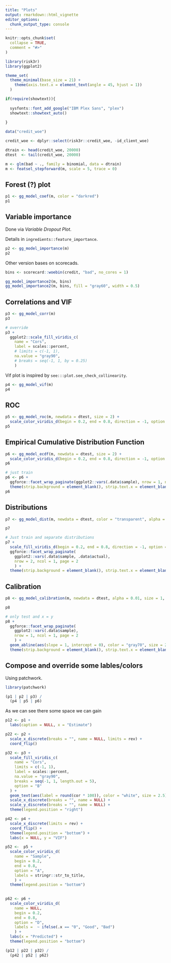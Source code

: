 ```yaml
---
title: "Plots"
output: rmarkdown::html_vignette
editor_options: 
  chunk_output_type: console
---
```


```r
knitr::opts_chunk$set(
  collapse = TRUE,
  comment = "#>"
)
```

```r
library(risk3r)
library(ggplot2)

theme_set(
  theme_minimal(base_size = 21) + 
    theme(axis.text.x = element_text(angle = 45, hjust = 1))
  )

if(require(showtext)){
 
  sysfonts::font_add_google("IBM Plex Sans", "plex")
  showtext::showtext_auto()
   
}

data("credit_woe")

credit_woe <- dplyr::select(risk3r::credit_woe, -id_client_woe)

dtrain <- head(credit_woe, 20000)
dtest  <- tail(credit_woe, 20000)

m <- glm(bad ~ ., family = binomial, data = dtrain)
m <- featsel_stepforward(m, scale = 5, trace = 0)
```


## Forest (?) plot

```r
p1 <- gg_model_coef(m, color = "darkred")
p1
```

## Variable importance

Done via _Variable Dropout Plot_. 

Details in `ingredients::feature_importance`.

```r
p2 <- gg_model_importance(m)
p2
```

Other version bases on scorecads.


```r
bins <- scorecard::woebin(credit, "bad", no_cores = 1)

gg_model_importance2(m, bins)
gg_model_importance2(m, bins, fill = "gray60", width = 0.5)
```


## Correlations and VIF

```r
p3 <- gg_model_corr(m)
p3

# override 
p3 +  
  ggplot2::scale_fill_viridis_c(
    name = "Cors",
    label = scales::percent,
    # limits = c(-1, 1),
    na.value = "gray90",
    # breaks = seq(-1, 1, by = 0.25)
    )
```

Vif plot is inspired by `see:::plot.see_check_collinearity`.

```r
p4 <- gg_model_vif(m)
p4
```

## ROC

```r
p5 <- gg_model_roc(m, newdata = dtest, size = 2) +
  scale_color_viridis_d(begin = 0.2, end = 0.8, direction = -1, option = "B")
p5
```

## Empirical Cumulative Distribution Function

```r
p6 <- gg_model_ecdf(m, newdata = dtest, size = 2) +
  scale_color_viridis_d(begin = 0.2, end = 0.8, direction = -1, option = "B")
p6

# just train
p6 <- p6 +
  ggforce::facet_wrap_paginate(ggplot2::vars(.data$sample), nrow = 1, ncol = 1, page = 1) +
  theme(strip.background = element_blank(), strip.text.x = element_blank())
p6
```

## Distributions

```r
p7 <- gg_model_dist(m, newdata = dtest, color = "transparent", alpha = 0.4)

p7

# Just train and separate distributions
p7 +
  scale_fill_viridis_d(begin = 0.2, end = 0.8, direction = -1, option = "B") +
  ggforce::facet_wrap_paginate(
    ggplot2::vars(.data$sample, .data$actual),
    nrow = 2, ncol = 1, page = 2
    ) +
  theme(strip.background = element_blank(), strip.text.x = element_blank())
```

## Calibration

```r
p8 <- gg_model_calibration(m, newdata = dtest, alpha = 0.01, size = 1, color = "darkred")

p8

# only test and x = y
p8 +
  ggforce::facet_wrap_paginate(
    ggplot2::vars(.data$sample),
    nrow = 1, ncol = 1, page = 2
    ) +
  geom_abline(aes(slope = 1, intercept = 0), color = "gray70", size = 2) +
  theme(strip.background = element_blank(), strip.text.x = element_blank())
```


## Compose and override some lables/colors

Using patchwork.

```r
library(patchwork)

(p1 | p2 | p3) /
  (p4 | p5 | p6)
```

As we can see there some space we can gain


```r
p12 <- p1 + 
  labs(caption = NULL, x = "Estimate")

p22 <- p2 +
  scale_x_discrete(breaks = "", name = NULL, limits = rev) + 
  coord_flip()

p32 <- p3 +
  scale_fill_viridis_c(
    name = "Cors",
    limits = c(-1, 1),
    label = scales::percent,
    na.value = "gray90",
    breaks = seq(-1, 1, length.out = 5),
    option = "B"
  ) +
  geom_text(aes(label = round(cor * 100)), color = "white", size = 2.5) +
  scale_x_discrete(breaks = "", name = NULL) +
  scale_y_discrete(breaks = "", name = NULL) +
  theme(legend.position = "right")

p42 <- p4 + 
  scale_x_discrete(limits = rev) +
  coord_flip() +
  theme(legend.position = "bottom") +
  labs(x = NULL, y = "VIF")

p52 <-  p5 +
  scale_color_viridis_d(
    name = "Sample",
    begin = 0.2,
    end = 0.8,
    option = "A",
    labels = stringr::str_to_title,
    ) +
  theme(legend.position = "bottom") 
  

p62 <- p6 +
  scale_color_viridis_d(
    name = NULL,
    begin = 0.2,
    end = 0.8,
    option = "D",
    labels =  ~ ifelse(.x == "0", "Good", "Bad")
    ) +
  labs(x = "Predicted") +
  theme(legend.position = "bottom") 

(p12 | p22 | p32) /
  (p42 | p52 | p62)
```

